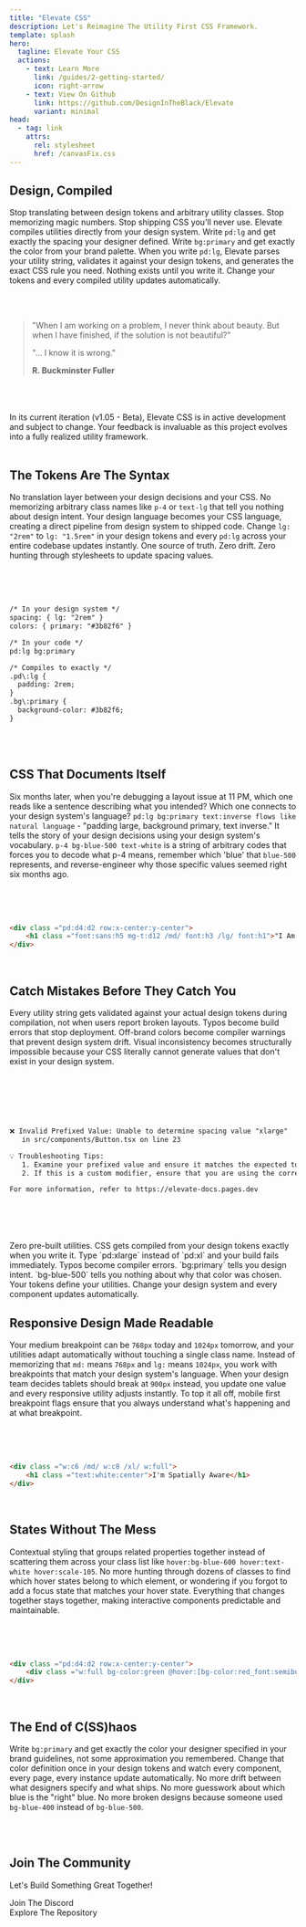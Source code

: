 ```yaml
---
title: "Elevate CSS"
description: Let's Reimagine The Utility First CSS Framework.
template: splash
hero:
  tagline: Elevate Your CSS
  actions:
    - text: Learn More
      link: /guides/2-getting-started/
      icon: right-arrow
    - text: View On Github
      link: https://github.com/DesignInTheBlack/Elevate
      variant: minimal
head:
  - tag: link
    attrs:
      rel: stylesheet
      href: /canvasFix.css 
---
```



<script is:inline>
  document.documentElement.dataset.theme = 'dark'
</script>

## Design, Compiled

Stop translating between design tokens and arbitrary utility classes. Stop memorizing magic numbers. Stop shipping CSS you'll never use.
Elevate compiles utilities directly from your design system. Write `pd:lg` and get exactly the spacing your designer defined. Write `bg:primary` and get exactly the color from your brand palette.
When you write `pd:lg`, Elevate parses your utility string, validates it against your design tokens, and generates the exact CSS rule you need. Nothing exists until you write it. Change your tokens and every compiled utility updates automatically.

<br/>
<br/>

<div id = "starfield">
</div>
<div id="fluid-bg">

  <canvas id="MarqueeCanvas"></canvas>
</div>
<script src="/fluid.js" defer></script>

> "When I am working on a problem, I never think about beauty. But when I have finished, if the solution is not beautiful?"
>
> "... I know it is wrong."
>
> **R. Buckminster Fuller**

<br/>
<br/>
<br/>

<Aside type="caution" title="Please Excuse Our Progress">
In its current iteration (v1.05 - Beta), Elevate CSS is in active development and subject to change. Your feedback is invaluable as this project evolves into a fully realized utility framework.
</Aside>

<br/>





## The Tokens Are The Syntax

No translation layer between your design decisions and your CSS. No memorizing arbitrary class names like `p-4` or `text-lg` that tell you nothing about design intent. Your design language becomes your CSS language, creating a direct pipeline from design system to shipped code.
Change `lg: "2rem"` to `lg: "1.5rem"` in your design tokens and every `pd:lg` across your entire codebase updates instantly. One source of truth. Zero drift. Zero hunting through stylesheets to update spacing values.


<br/>
<br/>
<br/>

```html
/* In your design system */
spacing: { lg: "2rem" }
colors: { primary: "#3b82f6" }

/* In your code */
pd:lg bg:primary

/* Compiles to exactly */
.pd\:lg {
  padding: 2rem;
}
.bg\:primary {
  background-color: #3b82f6;
}
```

<br/>



<br/>


## CSS That Documents Itself

Six months later, when you're debugging a layout issue at 11 PM, which one reads like a sentence describing what you intended? Which one connects to your design system's language?
`pd:lg bg:primary text:inverse flows like natural language` - "padding large, background primary, text inverse." It tells the story of your design decisions using your design system's vocabulary.
`p-4 bg-blue-500 text-white` is a string of arbitrary codes that forces you to decode what p-4 means, remember which 'blue' that `blue-500` represents, and reverse-engineer why those specific values seemed right six months ago.


<br/>
<br/>
<br/>


```html
<div class ="pd:d4:d2 row:x-center:y-center">
    <h1 class ="font:sans:h5 mg-t:d12 /md/ font:h3 /lg/ font:h1">"I Am The Documentation" - Your CSS, Probably.</h1>
</div>
```

<br/>





## Catch Mistakes Before They Catch You

Every utility string gets validated against your actual design tokens during compilation, not when users report broken layouts. Typos become build errors that stop deployment. Off-brand colors become compiler warnings that prevent design system drift. Visual inconsistency becomes structurally impossible because your CSS literally cannot generate values that don't exist in your design system.

<br/>
<br/>
<br/>


```html


❌ Invalid Prefixed Value: Unable to determine spacing value "xlarge" 
   in src/components/Button.tsx on line 23

💡 Troubleshooting Tips:
   1. Examine your prefixed value and ensure it matches the expected token type.
   2. If this is a custom modifier, ensure that you are using the correct syntax.

For more information, refer to https://elevate-docs.pages.dev


```

<br/>
<br/>
<br/>
<br/>

<CardGrid stagger>
	<Card title="Generated on Demand" icon="rocket">
		Zero pre-built utilities. CSS gets compiled from your design tokens exactly when you write it.
	</Card>
	<Card title="Build-Time Validation" icon="approve-check-circle">
		Type `pd:xlarge` instead of `pd:xl` and your build fails immediately. Typos become compiler errors.
	</Card>
	<Card title="Semantic Utilities" icon="seti:css">
		`bg:primary` tells you design intent. `bg-blue-500` tells you nothing about why that color was chosen.
	</Card>
	<Card title="Design System Driven" icon="open-book">
		Your tokens define your utilities. Change your design system and every component updates automatically.
	</Card>
</CardGrid>

<br/>

## Responsive Design Made Readable

Your medium breakpoint can be `768px` today and `1024px` tomorrow, and your utilities adapt automatically without touching a single class name. Instead of memorizing that `md:` means `768px` and `lg:` means `1024px`, you work with breakpoints that match your design system's language. When your design team decides tablets should break at `900px` instead, you update one value and every responsive utility adjusts instantly. To top it all off, mobile first breakpoint flags ensure that you always understand what's happening and at what breakpoint.

<br/>
<br/>
<br/>

```html
<div class ="w:c6 /md/ w:c8 /xl/ w:full">
    <h1 class ="text:white:center">I'm Spatially Aware</h1>
</div>
```

<br/>



## States Without The Mess

Contextual styling that groups related properties together instead of scattering them across your class list like `hover:bg-blue-600 hover:text-white hover:scale-105`. No more hunting through dozens of classes to find which hover states belong to which element, or wondering if you forgot to add a focus state that matches your hover state. Everything that changes together stays together, making interactive components predictable and maintainable.

<br/>
<br/>
<br/>

```html
<div class ="pd:d4:d2 row:x-center:y-center">
    <div class ="w:full bg-color:green @hover:[bg-color:red_font:semibold_text:white]"><p>What Happens On Hover, Again?</p></div>
</div>
```

<br/>



## The End of C(SS)haos

Write `bg:primary` and get exactly the color your designer specified in your brand guidelines, not some approximation you remembered. Change that color definition once in your design tokens and watch every component, every page, every instance update automatically. No more drift between what designers specify and what ships. No more guesswork about which blue is the "right" blue. No more broken designs because someone used `bg-blue-400` instead of `bg-blue-500`.


<br/>
<br/>


## Join The Community

Let's Build Something Great Together!


<div style="display: flex; align-items: center; gap: 0.5rem;">
  <Icon name="discord" />
  <a href="https://discord.gg/T3X2vBYA" style="text-decoration: none;">Join The Discord</a>
</div>
<div style="display: flex; align-items: center; gap: 0.5rem;">
  <Icon name="github" />
  <a href="https://github.com/DesignInTheBlack/Elevate" style="text-decoration: none;">Explore The Repository</a>
</div>